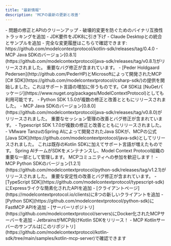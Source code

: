 ```yaml
---
title: "最新情報"
description: 'MCPの最新の更新と改善'
---
```


<Update label="2025-03-26" description="Kotlin SDK 0.4.0 リリース">
- 問題の修正とAPIのクリーンアップ
- 破壊的変更を防ぐためのバイナリ互換性トラッキングを追加
- JDK要件をJDK8に引き下げ
- Claude Desktopとの統合とサンプルを追加
- 完全な変更履歴はこちらで確認できます: https://github.com/modelcontextprotocol/kotlin-sdk/releases/tag/0.4.0
</Update>

<Update label="2025-03-26" description="Java SDK 0.8.1 リリース">
- MCP Java SDKのバージョン[0.8.1](https://github.com/modelcontextprotocol/java-sdk/releases/tag/v0.8.1)がリリースされました。
    重要なバグ修正が含まれています。
</Update>

<Update label="2025-03-24" description="C# SDK リリース">
 - [Peder Holdgaard Pedersen](http://github.com/PederHP)とMicrosoftによって開発されたMCP
   [C# SDK](https://github.com/modelcontextprotocol/csharp-sdk/)の提供を開始しました。これはサポート言語の増加に伴うものです。C# SDKは
   [NuGetパッケージ](https://www.nuget.org/packages/ModelContextProtocol)としても利用可能です。
 - Python SDK 1.5.0が複数の修正と改善とともにリリースされました。
</Update>

<Update label="2025-03-21" description="Java SDK 0.8.0 リリース">
- MCP Java SDKのバージョン[0.8.0](https://github.com/modelcontextprotocol/java-sdk/releases/tag/v0.8.0)がリリースされました。
    重要なセッション管理の改善とバグ修正が含まれています。
</Update>

<Update label="2025-03-10" description="Typescript SDK リリース">
 - Typescript SDK 1.7.0が複数の修正と改善とともにリリースされました。
</Update>

<Update label="2025-02-14" description="Java SDK リリース">
  - VMware TanzuのSpring AIによって開発されたJava SDKが、MCPの公式
    [Java SDK](https://github.com/modelcontextprotocol/java-sdk)としてリリースされました。
    これは既存のKotlin SDKに加えてサポート言語が増えたものです。
    Spring AIチームがSDKをメンテナンスし、Model Context Protocol組織の重要な一部として管理します。
    MCPコミュニティへの参加を歓迎します！
</Update>

<Update label="2025-01-27" description="Python SDK 1.2.1">
  - MCP Python SDKのバージョン[1.2.1](https://github.com/modelcontextprotocol/python-sdk/releases/tag/v1.2.1)がリリースされました。
    重要な安定性の改善とバグ修正が含まれています。
</Update>

<Update label="2025-01-18" description="SDKとサーバーの改善">
  - [TypeScript SDK](https://github.com/modelcontextprotocol/typescript-sdk)にExpressライクな簡素化されたAPIを追加
  - [クライアントページ](https://modelcontextprotocol.io/clients)に8つの新しいクライアントを追加
</Update>

<Update label="2025-01-03" description="SDKとサーバーの改善">
  - [Python SDK](https://github.com/modelcontextprotocol/python-sdk)にFastMCP APIを追加
  - [サーバーリポジトリ](https://github.com/modelcontextprotocol/servers)にDocker化されたMCPサーバーを追加
</Update>

<Update label="2024-12-21" description="Kotlin SDK リリース">
  - JetbrainsがMCP向けKotlin SDKをリリース！
  - MCP Kotlinサーバーのサンプルは[このリポジトリ](https://github.com/modelcontextprotocol/kotlin-sdk/tree/main/samples/kotlin-mcp-server)で確認できます
</Update>
